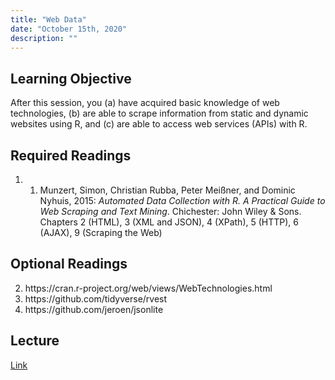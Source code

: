```yaml
---
title: "Web Data"
date: "October 15th, 2020"
description: ""
---
```


## Learning Objective

After this session, you (a) have acquired basic knowledge of web technologies, (b) are able to scrape information from static and dynamic websites using R, and (c) are able to access web services (APIs) with R.

## Required Readings

1. 1. Munzert, Simon, Christian Rubba, Peter Meißner, and Dominic Nyhuis, 2015: *Automated Data Collection with R. A Practical Guide to Web Scraping and Text Mining*. Chichester: John Wiley & Sons. Chapters 2 (HTML), 3 (XML and JSON), 4 (XPath), 5 (HTTP), 6 (AJAX), 9 (Scraping the Web)

## Optional Readings 

2. https://cran.r-project.org/web/views/WebTechnologies.html
3. https://github.com/tidyverse/rvest
4. https://github.com/jeroen/jsonlite

## Lecture

[Link](https://moodle.hertie-school.org/course/index.php?categoryid=266)

